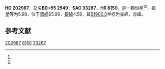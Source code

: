 {{Starbox begin
| name = HD 202987
}}
{{Starbox observe
| epoch = [[J2000.0|J2000.0]]
| constell = {{星座名待查}}<ref name=SIMBAD>{{cite web
 | url=http://simbad.u-strasbg.fr/simbad/sim-id?Ident=HR+8150
 | title =Pulsating variable Star
 | publisher=Centre de Données astronomiques de Strasbourg
 | work=SIMBAD
 | accessdate=2012-07-13}}</ref><ref name=DATA>{{cite web
 | url=http://vizier.u-strasbg.fr/viz-bin/VizieR-5?-out.add=.&-source=5050&-corr=PK=HR&-out.max=9999&HR=8150
 | title=VizieR Detailed Page
 | accessdate=2012-07-13
 | archive-date=2019-02-16
 | archive-url=https://web.archive.org/web/20190216100450/http://vizier.u-strasbg.fr/viz-bin/VizieR-5?-out.add=.&-source=5050&-corr=PK=HR&-out.max=9999&HR=8150
 | dead-url=no
 }}</ref>
| 星官 = 
| ra = {{RA|21|17|14.3}}<ref name=SIMBAD /><ref name=DATA />
| dec = {{DEC|+55|47|53}}<ref name=SIMBAD /><ref name=DATA />
| appmag_v = 5.98<ref name=SIMBAD /><ref name=DATA />
}}
{{Starbox character
| class = K3III<ref name=SIMBAD /><ref name=DATA />
| b-v = 1.45<ref name=SIMBAD /><ref name=DATA />
| u-b = 1.62<ref name=SIMBAD /><ref name=DATA />
| r-i = <ref name=SIMBAD /><ref name=DATA />
| variable = 
}}
{{Starbox astrometry
| radial_v = 1.62
| prop_mo_ra = -19
| parallax = 
| p_error = 
}}
{{Starbox catalog
| names =BD+55 2549，[[SAO星表|SAO]] 33287，[[HD星表|HD]] 202987，[[HR星表|HR]] 8150}}
{{Starbox reference |Simbad=HR+8150}}
{{Starbox end}}

'''HD 202987'''，又名'''BD+55 2549'''，'''SAO 33287'''、'''HR 8150'''，是一颗恒星<ref name=SIMBAD /><ref name=DATA />，视星等为5.98，位于[[銀道座標系|銀經]]95.96，[[銀道座標系|銀緯]]4.58，其[[B1900.0|B1900.0]]坐标为赤經{{RA|21|14|14.8}}，赤緯{{DEC|+55|4.58|40}}。

== 参考文献 ==
{{reflist}}

{{star-stub}}

[[Category:HD和HDE天體|202987]]
[[Category:HR天體|8150]]
[[Category:SAO天體|33287]]